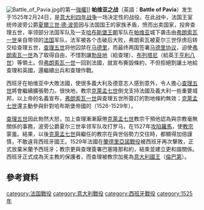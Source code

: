 {{Infobox military conflict
|conflict= 帕維亞戰役
|partof= [[義大利戰爭|義大利戰爭]]
|image= [[Image:Battle_of_Pavia_1525.PNG|300px]]
|caption=  ''帕維亞戰役'' (1529), 魯布希特·赫勒所繪<ref>{{Cite web |url=http://books.google.ca/books?id=o5vqAAAAMAAJ&q=%22Ruprecht+Heller%22#search_anchor |title=This is the only identified work of the master Ruprecht Heller |access-date=2015-09-02 |archive-date=2014-05-17 |archive-url=https://web.archive.org/web/20140517190305/http://books.google.ca/books?id=o5vqAAAAMAAJ&q=%22Ruprecht+Heller%22#search_anchor |dead-url=no }}</ref>
|date= 1525年2月24日
|place= [[義大利|義大利]][[帕維亞|帕維亞]]
|result= 哈布斯堡王朝決定性勝利
|combatant1= {{flag|Kingdom of France|valois}}
|combatant2= {{flagicon|Spain|1506}} [[西班牙哈布斯堡王朝|西班牙王國]]<br>{{flagicon|Holy Roman Empire}} [[神聖羅馬帝國|神聖羅馬帝國]] 
|commander1= {{flagicon|Kingdom of France|valois}} [[弗朗索瓦一世_(法兰西)|弗朗索瓦一世]]{{POW}}<br/>{{flagicon|Kingdom of France|valois}} [[理查·德拉波爾|理查·德拉波爾]]{{KIA}}
|commander2= [[Image:Charles_V_Arms-personal.svg|18px]] [[查爾斯·德·拉諾伊|查爾斯·德·拉諾伊]]<br/> [[Image:Charles_V_Arms-personal.svg|18px]] [[費爾南多·德·阿瓦洛斯|佩斯卡拉侯爵]]<br>[[Image:Charles_V_Arms-personal.svg|18px]] [[喬治·馮·弗倫茨貝格|喬治·馮·弗倫茨貝格]]
| strength1   = 少於20,000人<ref name="#1">{{Cite book|last=Tucker|first=Spencer|url=https://books.google.com/books?id=wHpVn68GCogC&q=spencer+tucker+rocroi&pg=PA201|title=Battles that Changed History: An Encyclopedia of World Conflict|date=2011|publisher=ABC-CLIO|isbn=978-1-59884-429-0|pages=162|language=en|access-date=2022-04-06|archive-date=2021-05-05|archive-url=https://web.archive.org/web/20210505012745/https://books.google.com/books?id=wHpVn68GCogC&q=spencer+tucker+rocroi&pg=PA201}}</ref>
| strength2   = 20,000人以上<ref name="#1"/>
| casualties1 = 
8,000人傷亡<ref name="#2">{{Cite book|last=Tucker|first=Spencer|url=https://books.google.com/books?id=wHpVn68GCogC&q=spencer+tucker+rocroi&pg=PA201|title=Battles that Changed History: An Encyclopedia of World Conflict|date=2011|publisher=ABC-CLIO|isbn=978-1-59884-429-0|pages=163|language=en|access-date=2022-04-06|archive-date=2021-05-05|archive-url=https://web.archive.org/web/20210505012745/https://books.google.com/books?id=wHpVn68GCogC&q=spencer+tucker+rocroi&pg=PA201}}</ref>
| casualties2 = 1,500人傷亡<ref name="#2"/>
}}
{{Campaignbox 意大利戰爭 (1521年－1526年)}}

[[File:Battle_of_Pavia.jpg|thumb]]的第一[[強權|強權]]]]
'''帕维亚之战'''（英語：'''Battle of Pavia'''）发生于1525年2月24日，是[[意大利四年战争|意大利四年战争]]一场决定性的战役。在此战中，法国王室统帅波旁公爵[[夏爾三世·德·波旁|夏爾三世·德·波旁]]因与法国国王的家族矛盾，愤而出卖国家，投奔查理五世，率领部分法国军队及一支[[哈布斯堡王朝|哈布斯堡王朝]]军队在[[帕维亚|帕维亚]]城下袭击由[[弗朗索瓦一世_(法兰西)|弗朗索瓦一世]]亲自带领的[[法国|法国]]军队，法军被各个击破后大败，弗朗索瓦被夏尔三世俘虏后转交给查理五世，[[查理五世_(神圣罗马帝国)|查理五世]]将他囚禁在[[马德里|马德里]]，而最终两国签署[[马德里协议|马德里协议]]，迫使[[弗朗索瓦一世_(法兰西)|弗朗索瓦一世]]為了取得自由，不惜割讓[[勃艮地|勃艮地]]（給查理）、[[布列塔尼|布列塔尼]]（給英王[[亨利八世|亨利八世]]）等領土。但[[弗朗索瓦一世_(法兰西)|弗朗索瓦一世]]一回到法國，就宣布撕毀條約，不但拒絕割讓土地給查理和英國，還繼續出兵和查理作戰。

西班牙在帕维亚中大敗法國，使很多義大利及德意志人感到意外，令人擔心[[查理五世_(神圣罗马帝国)|查理五世]]將會繼續擴張勢力。很快地，教宗[[克勉七世|克萊孟七世]]倒戈支持法國及義大利一些重要城邦，以上帝的名義宣布，[[弗朗索瓦一世_(法兰西)|弗朗索瓦一世]]與查理五世所簽訂的割地條約無效；[[克勉七世|克萊孟七世]]還主動參與針對哈布斯堡帝國的{{link-en|科涅克同盟戰爭|War of the League of Cognac}}（1526-1529年）。

[[查理五世_(神聖羅馬帝國)|查理五世]]因此勃然大怒，加上查理漸漸厭倦[[克勉七世|克萊孟七世]]教宗干預他認為與宗教毫無關係的事務，波旁公爵夏尔三世率领军队攻打罗马，在1527年[[羅馬之劫_(1527年)|攻陷羅馬]]，使[[教宗|教宗]]蒙羞。結果，以後[[克勉七世|克萊孟七世]]與繼任的教宗在與世俗勢力交往時，都顯得加倍謹慎，不敢違背西班牙國王。1529年法國在[[蘭德里亞諾戰役|蘭德里亞諾戰役]]被西班牙再次擊敗，正式放棄米蘭予西班牙；教宗更與查理簽署巴塞隆那和約，結束{{link-en|科涅克同盟戰爭|War of the League of Cognac}}並建立更和諧關係。西班牙正式成為天主教的保護者，而查理被教宗加冕為[[意大利统治者列表|意大利國王]]（[[伦巴第|倫巴第]]）。

==參考資料==
{{reflist}}

{{Authority control}}
[[category:法国戰役|category:法国戰役]]
[[category:意大利戰役|category:意大利戰役]]
[[category:西班牙戰役|category:西班牙戰役]]
[[category:1525年|category:1525年]]